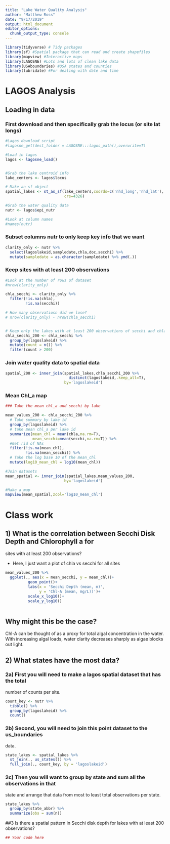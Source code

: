```yaml
---
title: "Lake Water Quality Analysis"
author: "Matthew Ross"
date: "9/17/2019"
output: html_document
editor_options: 
  chunk_output_type: console
---
```




```r
library(tidyverse) # Tidy packages
library(sf) #Spatial package that can read and create shapefiles 
library(mapview) #Interactive maps
library(LAGOSNE) #Lots and lots of clean lake data
library(USAboundaries) #USA states and counties
library(lubridate) #For dealing with date and time
```


# LAGOS Analysis


## Loading in data


### First download and then specifically grab the locus (or site lat longs)
```r
#Lagos download script
#lagosne_get(dest_folder = LAGOSNE:::lagos_path(),overwrite=T)

#Load in lagos
lagos <- lagosne_load()


#Grab the lake centroid info
lake_centers <- lagos$locus

# Make an sf object 
spatial_lakes <- st_as_sf(lake_centers,coords=c('nhd_long','nhd_lat'),
                          crs=4326)

#Grab the water quality data
nutr <- lagos$epi_nutr

#Look at column names
#names(nutr)
```

### Subset columns nutr to only keep key info that we want


```r
clarity_only <- nutr %>%
  select(lagoslakeid,sampledate,chla,doc,secchi) %>%
  mutate(sampledate = as.character(sampledate) %>% ymd(.))

```


### Keep sites with at least 200 observations 

```r

#Look at the number of rows of dataset
#nrow(clarity_only)

chla_secchi <- clarity_only %>%
  filter(!is.na(chla),
         !is.na(secchi))

# How many observatiosn did we lose?
# nrow(clarity_only) - nrow(chla_secchi)


# Keep only the lakes with at least 200 observations of secchi and chla
chla_secchi_200 <- chla_secchi %>%
  group_by(lagoslakeid) %>%
  mutate(count = n()) %>%
  filter(count > 200)


```


### Join water quality data to spatial data

```r
spatial_200 <- inner_join(spatial_lakes,chla_secchi_200 %>%
                            distinct(lagoslakeid,.keep_all=T),
                          by='lagoslakeid')


```

### Mean Chl_a map

```r
### Take the mean chl_a and secchi by lake

mean_values_200 <- chla_secchi_200 %>%
  # Take summary by lake id
  group_by(lagoslakeid) %>%
  # take mean chl_a per lake id
  summarize(mean_chl = mean(chla,na.rm=T),
            mean_secchi=mean(secchi,na.rm=T)) %>%
  #Get rid of NAs
  filter(!is.na(mean_chl),
         !is.na(mean_secchi)) %>%
  # Take the log base 10 of the mean_chl
  mutate(log10_mean_chl = log10(mean_chl))

#Join datasets
mean_spatial <- inner_join(spatial_lakes,mean_values_200,
                          by='lagoslakeid') 

#Make a map
mapview(mean_spatial,zcol='log10_mean_chl')
```


# Class work

## 1) What is the correlation between Secchi Disk Depth and Chlorophyll a for
sites with at least 200 observations?

- Here, I just want a plot of chla vs secchi for all sites 

```r
mean_values_200 %>%
  ggplot(., aes(x = mean_secchi, y = mean_chl))+
          geom_point()+
          labs(x = 'Secchi Depth (mean, m)',
               y = 'Chl-A (mean, mg/L))')+
          scale_x_log10()+
          scale_y_log10()
        
```


## Why might this be the case? 

Chl-A can be thought of as a proxy for total algal concentration in the water.
With increasing algal loads, water clarity decreases sharply as algae blocks out light.

## 2) What states have the most data? 

### 2a) First you will need to make a lagos spatial dataset that has the total 
number of counts per site.

```r
count_key <- nutr %>% 
  tibble() %>%
  group_by(lagoslakeid) %>%
  count()
```


### 2b) Second, you will need to join this point dataset to the us_boundaries 
data. 

```r
state_lakes <- spatial_lakes %>%
  st_join(., us_states()) %>%
  full_join(., count_key, by = 'lagoslakeid')
```


### 2c) Then you will want to group by state and sum all the observations in that
state and arrange that data from most to least total observations per state. 

```r
state_lakes %>%
  group_by(state_abbr) %>%
  summarize(obs = sum(n))
```

##3 Is there a spatial pattern in Secchi disk depth for lakes with at least 200 
observations?

```r
## Your code here

```


